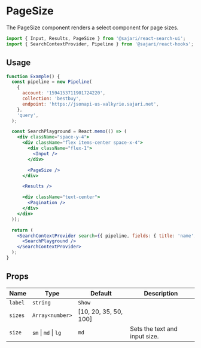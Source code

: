 
<SEO title="PageSize" description="The PageSize component renders a select component for page sizes." />

# PageSize

The PageSize component renders a select component for page sizes.

```js
import { Input, Results, PageSize } from '@sajari/react-search-ui';
import { SearchContextProvider, Pipeline } from '@sajari/react-hooks';
```

## Usage

```jsx
function Example() {
  const pipeline = new Pipeline(
    {
      account: '1594153711901724220',
      collection: 'bestbuy',
      endpoint: 'https://jsonapi-us-valkyrie.sajari.net',
    },
    'query',
  );

  const SearchPlayground = React.memo(() => (
    <div className="space-y-4">
      <div className="flex items-center space-x-4">
        <div className="flex-1">
          <Input />
        </div>

        <PageSize />
      </div>

      <Results />

      <div className="text-center">
        <Pagination />
      </div>
    </div>
  ));

  return (
    <SearchContextProvider search={{ pipeline, fields: { title: 'name', subtitle: 'brand' } }} searchOnLoad>
      <SearchPlayground />
    </SearchContextProvider>
  );
}
```

## Props

| Name    | Type                 | Default               | Description                   |
| ------- | -------------------- | --------------------- | ----------------------------- |
| `label` | `string`             | `Show`                |                               |
| `sizes` | `Array<number>`      | [10, 20, 35, 50, 100] |                               |
| `size`  | `sm` \| `md` \| `lg` | `md`                  | Sets the text and input size. |
